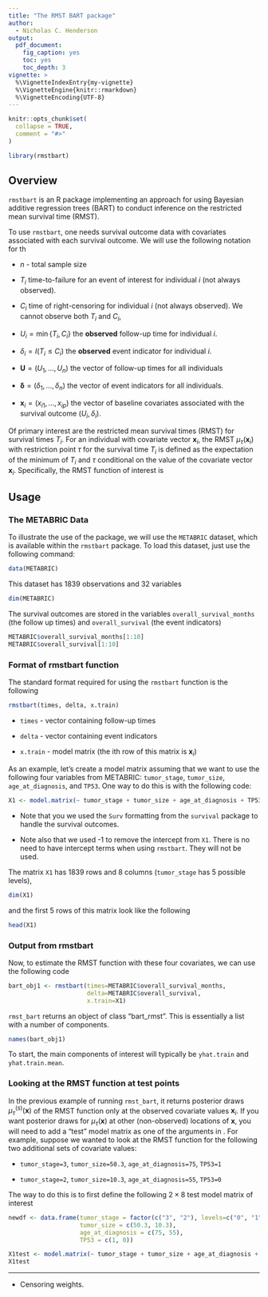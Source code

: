```yaml
---
title: "The RMST BART package"
author: 
  - Nicholas C. Henderson
output: 
  pdf_document:
    fig_caption: yes
    toc: yes
    toc_depth: 3
vignette: >
  %\VignetteIndexEntry{my-vignette}
  %\VignetteEngine{knitr::rmarkdown}
  %\VignetteEncoding{UTF-8}
---
```


```r
knitr::opts_chunk$set(
  collapse = TRUE,
  comment = "#>"
)
```

```r
library(rmstbart)
```

## Overview

`rmstbart` is an R package implementing an approach for using Bayesian additive regression trees (BART) to 
conduct inference on the restricted mean survival time (RMST). 


To use `rmstbart`, one needs survival outcome data with covariates associated with each
survival outcome. We will use the following notation for th

* $n$ - total sample size

* $T_{i}$ time-to-failure for an event of interest for individual $i$ (not always observed).

* $C_{i}$ time of right-censoring for individual $i$ (not always observed). We cannot observe both $T_{i}$ and $C_{i}$,

* $U_{i} = \min\{ T_{i}, C_{i} \}$ the **observed** follow-up time for individual $i$. 

* $\delta_{i} = I(T_{i} \leq C_{i})$ the **observed** event indicator for individual $i$. 

* $\mathbf{U} = (U_{1}, \ldots, U_{n})$ the vector of follow-up times for all individuals 

* $\boldsymbol{\delta} = (\delta_{1}, \ldots, \delta_{n})$ the vector of event indicators for all individuals. 

* $\mathbf{x}_{i} = (x_{i1}, \ldots, x_{ip})$ the vector of baseline covariates associated with the survival outcome $(U_{i}, \delta_{i})$.


Of primary interest are the restricted mean survival times (RMST) for survival times $T_{i}$.
For an individual with covariate vector $\mathbf{x}_{i}$, the RMST $\mu_{\tau}(\mathbf{x}_{i})$ with restriction point $\tau$ for the survival time $T_{i}$ is defined as the expectation of the minimum of $T_{i}$ and $\tau$ conditional on the value of the covariate vector $\mathbf{x}_{i}$. Specifically,
the RMST function of interest is
\begin{equation}
\mu_{\tau}( \mathbf{x} ) = E[ \min\{ T_{i}, \tau \} \mid \mathbf{x}_{i} = \mathbf{x} ] 
\end{equation}


## Usage

### The METABRIC Data

To illustrate the use of the package, we will use the `METABRIC` dataset, which is available within
the `rmstbart` package. To load this dataset, just use the following command:
```r
data(METABRIC)
```
This dataset has 1839 observations and 32 variables
```r
dim(METABRIC)
```
The survival outcomes are stored in the variables `overall_survival_months` (the follow up times)
and `overall_survival` (the event indicators)
```r
METABRIC$overall_survival_months[1:10]
METABRIC$overall_survival[1:10]
```

### Format of rmstbart function

The standard format required for using the `rmstbart` function is the following
```r
rmstbart(times, delta, x.train)
```

* `times` - vector containing follow-up times

* `delta` - vector containing event indicators

* `x.train` - model matrix (the ith row of this matrix is $\mathbf{x}_{i}$)

As an example, let's create a model matrix assuming
that we want to use the following four variables
from METABRIC: `tumor_stage`, `tumor_size`, `age_at_diagnosis`, and `TP53`.
One way to do this is with the following code:
```r
X1 <- model.matrix(~ tumor_stage + tumor_size + age_at_diagnosis + TP53 -1, data=METABRIC)
```

* Note that you we used the `Surv` formatting from the `survival` package to
handle the survival outcomes.

* Note also that we used -1 to remove the intercept from `X1`. There is 
no need to have intercept terms when using `rmstbart`. They will not be used.

The matrix `X1` has 1839 rows and 8 columns (`tumor_stage` has 5 possible levels),
```r
dim(X1)
```
and the first 5 rows of this matrix look like the following
```r
head(X1)
```

### Output from rmstbart

Now, to estimate the RMST function with these four covariates, we can use the following code
```r
bart_obj1 <- rmstbart(times=METABRIC$overall_survival_months, 
                      delta=METABRIC$overall_survival,
                      x.train=X1)
```
`rmst_bart` returns an object of class "bart\_rmst". 
This is essentially a list with a number of components. 
```r
names(bart_obj1)
```
To start, the main components of interest will typically be `yhat.train` and
`yhat.train.mean`.  


### Looking at the RMST function at test points

In the previous example of running `rmst_bart`, it returns
posterior draws $\mu_{\tau}^{(s)}(\mathbf{x})$ of the RMST function 
only at the observed covariate values $\mathbf{x}_{i}$. If 
you want posterior draws for $\mu_{\tau}(\mathbf{x})$ at other
(non-observed) locations of $\mathbf{x}$, you will need 
to add a "test" model matrix as one of the arguments in \verb"rmst_bart". 
For example, suppose we wanted to look at the RMST function
for the following two additional sets of covariate values:

* `tumor_stage=3`, `tumor_size=50.3`, `age_at_diagnosis=75`, `TP53=1`

* `tumor_stage=2`, `tumor_size=10.3`, `age_at_diagnosis=55`, `TP53=0`

The way to do this is to first define the following $2 \times 8$ test model matrix of
interest
```r
newdf <- data.frame(tumor_stage = factor(c("3", "2"), levels=c("0", "1", "2", "3", "4")), 
                    tumor_size = c(50.3, 10.3),
                    age_at_diagnosis = c(75, 55), 
                    TP53 = c(1, 0))

X1test <- model.matrix(~ tumor_stage + tumor_size + age_at_diagnosis + TP53 -1, data=newdf)
X1test
```

---

* Censoring weights. 













